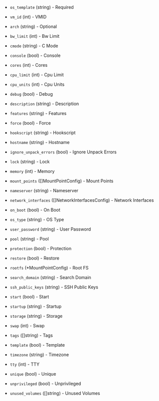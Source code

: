 <!-- Code generated from the comments of the Config struct in builder/proxmox/ct/config.go; DO NOT EDIT MANUALLY -->

- `os_template` (string) - Required

- `vm_id` (int) - VMID

- `arch` (string) - Optional

- `bw_limit` (int) - Bw Limit

- `cmode` (string) - C Mode

- `console` (bool) - Console

- `cores` (int) - Cores

- `cpu_limit` (int) - Cpu Limit

- `cpu_units` (int) - Cpu Units

- `debug` (bool) - Debug

- `description` (string) - Description

- `features` (string) - Features

- `force` (bool) - Force

- `hookscript` (string) - Hookscript

- `hostname` (string) - Hostname

- `ignore_unpack_errors` (bool) - Ignore Unpack Errors

- `lock` (string) - Lock

- `memory` (int) - Memory

- `mount_points` ([]MountPointConfig) - Mount Points

- `nameserver` (string) - Nameserver

- `network_interfaces` ([]NetworkInterfacesConfig) - Network Interfaces

- `on_boot` (bool) - On Boot

- `os_type` (string) - OS Type

- `user_password` (string) - User Password

- `pool` (string) - Pool

- `protection` (bool) - Protection

- `restore` (bool) - Restore

- `rootfs` (\*MountPointConfig) - Root FS

- `search_domain` (string) - Search Domain

- `ssh_public_keys` (string) - SSH Public Keys

- `start` (bool) - Start

- `startup` (string) - Startup

- `storage` (string) - Storage

- `swap` (int) - Swap

- `tags` ([]string) - Tags

- `template` (bool) - Template

- `timezone` (string) - Timezone

- `tty` (int) - TTY

- `unique` (bool) - Unique

- `unprivileged` (bool) - Unprivileged

- `unused_volumes` ([]string) - Unused Volumes

<!-- End of code generated from the comments of the Config struct in builder/proxmox/ct/config.go; -->
